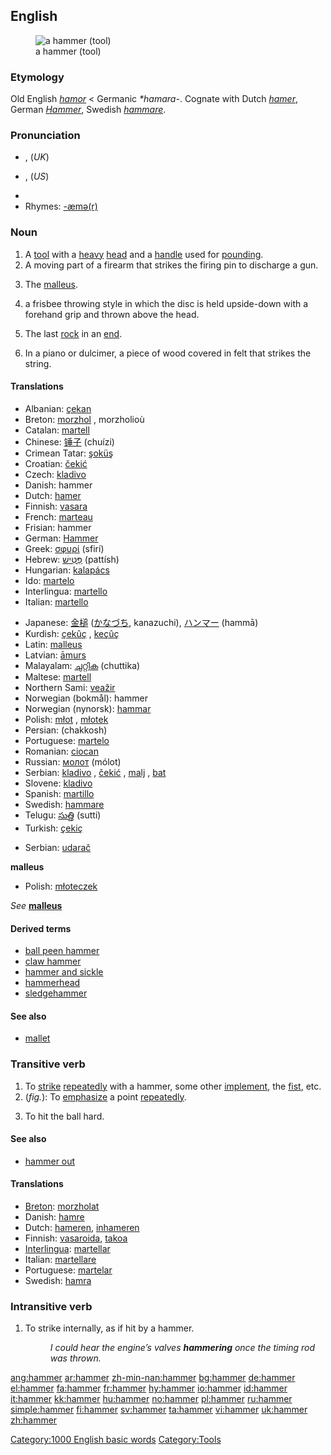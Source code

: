 {{see|Hammer}}
==English==
{{wikipedia}}
[[Image:Framing hammer.jpg|thumb|a hammer (tool)]]

===Etymology===
Old English ''[[hamor]]'' < Germanic ''*hamara-''. Cognate with Dutch ''[[hamer]]'', German ''[[Hammer]]'', Swedish ''[[hammare]]''.

===Pronunciation===
*{{IPA|/ˈhæmə/}}, {{SAMPA|/"h{m@/}} (''UK'')
*{{IPA|/ˈhæmɚ/}}, {{SAMPA|/"h{m@`/}} (''US'')
*{{audio|en-us-hammer.ogg|Audio (US)}}
*Rhymes: [[Rhymes:English:-æmə(r)|-æmə(r)]]

===Noun===
{{en-noun}}

# A [[tool]] with a [[heavy]] [[head]] and a [[handle]] used for [[pounding]].
# A moving part of a firearm that strikes the firing pin to discharge a gun.
# {{anatomy}} The [[malleus]].
# {{context|Ultimate Frisbee}} a frisbee throwing style in which the disc is held upside-down with a forehand grip and thrown above the head.
# {{curling}} The last [[rock]] in an [[end]].
# {{music}} In a piano or dulcimer, a piece of wood covered in felt that strikes the string.

====Translations====
{{trans-top|tool}}
*Albanian: [[çekan]] {{m}}
*Breton: [[morzhol]] {{m}}, morzholioù {{p}}
*Catalan: [[martell]] {{m}}
*Chinese: [[锤子]] (chuízi)
*Crimean Tatar: [[şoküş]]
*Croatian: [[čekić]] {{m}}
*Czech: [[kladivo]] {{n}}
*Danish: hammer
*Dutch: [[hamer]] {{m}}
*Finnish: [[vasara]]
*French: [[marteau]] {{m}}
*Frisian: hammer
*German: [[Hammer]] {{m}}
*Greek: [[σφυρί]] (sfirí) {{n}}
*Hebrew: [[פטיש|פַּטִּישׁ]] (pattísh)
*Hungarian: [[kalapács]]
*Ido: [[martelo]]
*Interlingua: [[martello]]
*Italian: [[martello]] {{m}}
{{trans-mid}}
*Japanese: [[金槌]] ([[かなづち]], kanazuchi), [[ハンマー]] (hammā)
*Kurdish: [[çekûç]] {{m}}, [[keçûç]] {{m}}
*Latin: [[malleus]] {{m}}
*Latvian: [[āmurs]] {{m}}
*Malayalam: [[ചുറ്റിക]] (chuttika)
*Maltese: [[martell]] {{m}}
*Northern Sami: [[veažir]]
*Norwegian (bokmål): hammer
*Norwegian (nynorsk): [[hammar]]
*Polish: [[młot]] {{m}}, [[młotek]] {{m}}
*Persian: {{FAchar|[[چکش]]}} (chakkosh)
*Portuguese: [[martelo]] {{m}}
*Romanian: [[ciocan]] {{m}}
*Russian: [[молот]] (mólot) {{m}}
*Serbian: [[kladivo]] {{n}}, [[čekić]] {{m}}, [[malj]] {{m}}, [[bat]] {{m}}
*Slovene: [[kladivo]] {{n}}
*Spanish: [[martillo]] {{m}}
*Swedish: [[hammare]] {{c}}
*Telugu: [[సుత్తి]] (sutti)
*Turkish: [[çekiç]]
{{trans-bottom}}

{{trans-top|part of a firearm}}
*Serbian: [[udarač]] {{m}}
{{trans-mid}}
{{trans-bottom}}

'''malleus'''
*Polish: [[młoteczek]]

''See'' '''[[malleus]]'''

====Derived terms====
*[[ball peen hammer]]
*[[claw hammer]]
*[[hammer and sickle]]
*[[hammerhead]]
*[[sledgehammer]]

====See also====
*[[mallet]]

===Transitive verb===
{{en-verb}}

# To [[strike]] [[repeatedly]] with a hammer, some other [[implement]], the [[fist]], etc.
# (''fig.''): To [[emphasize]] a point [[repeatedly]].
# {{baseball}} To hit the ball hard. <!-- This applies to anything, not just a baseball-->

====See also====
*[[hammer out]]

====Translations====
{{rfc-trans}}
*[[Breton]]: [[morzholat]]
*Danish: [[hamre]]
*Dutch: [[hameren]], [[inhameren]]
*Finnish: [[vasaroida]], [[takoa]]
*[[Interlingua]]: [[martellar]]
*Italian: [[martellare]]
*Portuguese: [[martelar]]
*Swedish: [[hamra]]

===Intransitive verb===
{{en-verb}}

# To strike internally, as if hit by a hammer.
#:''I could hear the engine’s valves '''hammering''' once the timing rod was thrown.''

[[Category:1000 English basic words]]
[[Category:Tools]]

[[ang:hammer]]
[[ar:hammer]]
[[zh-min-nan:hammer]]
[[bg:hammer]]
[[de:hammer]]
[[el:hammer]]
[[fa:hammer]]
[[fr:hammer]]
[[hy:hammer]]
[[io:hammer]]
[[id:hammer]]
[[it:hammer]]
[[kk:hammer]]
[[hu:hammer]]
[[no:hammer]]
[[pl:hammer]]
[[ru:hammer]]
[[simple:hammer]]
[[fi:hammer]]
[[sv:hammer]]
[[ta:hammer]]
[[vi:hammer]]
[[uk:hammer]]
[[zh:hammer]]